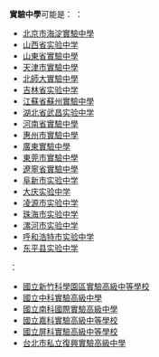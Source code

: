 '''實驗中學'''可能是：
{{listdev}}
{{CHN}}：
*[[北京市海淀實驗中學|北京市海淀實驗中學]]
*[[山西省实验中学|山西省实验中学]]
*[[山東省實驗中學|山東省實驗中學]]
*[[天津市實驗中學|天津市實驗中學]]
*[[北師大實驗中學|北師大實驗中學]]
*[[吉林省实验中学|吉林省实验中学]]
*[[江蘇省蘇州實驗中學|江蘇省蘇州實驗中學]]
*[[湖北省武昌实验中学|湖北省武昌实验中学]]
*[[河南省實驗中學|河南省實驗中學]]
*[[惠州市實驗中學|惠州市實驗中學]]
*[[廣東實驗中學|廣東實驗中學]]
*[[東莞市實驗中學|東莞市實驗中學]]
*[[遼寧省實驗中學|遼寧省實驗中學]]
*[[阜新市实验中学|阜新市实验中学]]
*[[大庆实验中学|大庆实验中学]]
*[[凌源市实验中学|凌源市实验中学]]
*[[珠海市实验中学|珠海市实验中学]]
*[[漯河市实验中学|漯河市实验中学]]
*[[呼和浩特市实验中学|呼和浩特市实验中学]]
*[[东平县实验中学|东平县实验中学]]
{{TWN}}：
*[[國立新竹科學園區實驗高級中等學校|國立新竹科學園區實驗高級中等學校]]
*[[國立中科實驗高級中學|國立中科實驗高級中學]]
*[[國立南科國際實驗高級中學|國立南科國際實驗高級中學]]
*[[國立嘉科實驗高級中等學校|國立嘉科實驗高級中等學校]]
*[[國立屏科實驗高級中等學校|國立屏科實驗高級中等學校]]
*[[台北市私立復興實驗高級中學|台北市私立復興實驗高級中學]]
{{消歧義|CAT=四字教育機構消歧義}}